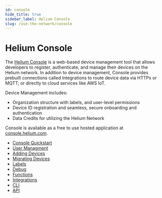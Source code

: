 ```yaml
---
id: console
hide_title: true
sidebar_label: Helium Console
slug: /use-the-network/console
---
```


# Helium Console

The [Helium Console](http://console.helium.com/) is a web-based device
management tool that allows developers to register, authenticate, and manage
their devices on the Helium network. In addition to device management, Console
provides prebuilt connections called Integrations to route device data via HTTPs
or MQTT; or directly to cloud services like AWS IoT.

Device Management includes:

- Organization structure with labels, and user-level permissions
- Device ID registration and seamless, secure onboarding and authentication
- Data Credits for utilizing the Helium Network

Console is available as a free to use hosted application at
[console.helium.com](https://console.helium.com).

* [Console Quickstart](/docs/use-the-network/console/quickstart)
* [User Managment](/docs/use-the-network/console/users)
* [Adding Devices](/docs/use-the-network/console/adding-devices)
* [Migrating Devices](/docs/use-the-network/console/migrating-devices)
* [Labels](/docs/use-the-network/console/labels)
* [Debug](/docs/use-the-network/console/debug)
* [Functions](/docs/use-the-network/console/functions)
* [Integrations](/docs/use-the-network/console/integrations)
* [CLI](/docs/use-the-network/console/cli)
* [API](/docs/use-the-network/console/api)
